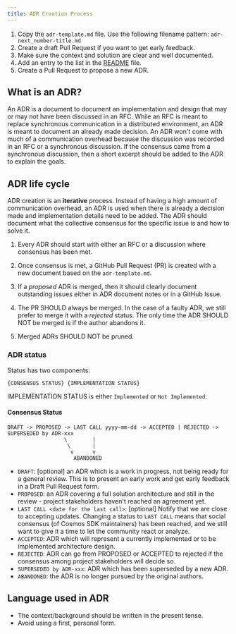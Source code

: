 ```yaml
---
title: ADR Creation Process
---
```


1. Copy the `adr-template.md` file. Use the following filename pattern: `adr-next_number-title.md`
2. Create a draft Pull Request if you want to get early feedback.
3. Make sure the context and solution are clear and well documented.
4. Add an entry to the list in the [README](/sdk/v0.53/build/architecture/README) file.
5. Create a Pull Request to propose a new ADR.

## What is an ADR?

An ADR is a document to document an implementation and design that may or may not have been discussed in an RFC. While an RFC is meant to replace synchronous communication in a distributed environment, an ADR is meant to document an already made decision. An ADR won't come with much of a communication overhead because the discussion was recorded in an RFC or a synchronous discussion. If the consensus came from a synchronous discussion, then a short excerpt should be added to the ADR to explain the goals.

## ADR life cycle

ADR creation is an **iterative** process. Instead of having a high amount of communication overhead, an ADR is used when there is already a decision made and implementation details need to be added. The ADR should document what the collective consensus for the specific issue is and how to solve it.

1. Every ADR should start with either an RFC or a discussion where consensus has been met.

2. Once consensus is met, a GitHub Pull Request (PR) is created with a new document based on the `adr-template.md`.

3. If a *proposed* ADR is merged, then it should clearly document outstanding issues either in ADR document notes or in a GitHub Issue.

4. The PR SHOULD always be merged. In the case of a faulty ADR, we still prefer to  merge it with a *rejected* status. The only time the ADR SHOULD NOT be merged is if the author abandons it.

5. Merged ADRs SHOULD NOT be pruned.

### ADR status

Status has two components:

```text
{CONSENSUS STATUS} {IMPLEMENTATION STATUS}
```

IMPLEMENTATION STATUS is either `Implemented` or `Not Implemented`.

#### Consensus Status

```text
DRAFT -> PROPOSED -> LAST CALL yyyy-mm-dd -> ACCEPTED | REJECTED -> SUPERSEDED by ADR-xxx
                  \        |
                   \       |
                    v      v
                     ABANDONED
```

* `DRAFT`: \[optional] an ADR which is a work in progress, not being ready for a general review. This is to present an early work and get early feedback in a Draft Pull Request form.
* `PROPOSED`: an ADR covering a full solution architecture and still in the review - project stakeholders haven't reached an agreement yet.
* `LAST CALL <date for the last call>`: \[optional] Notify that we are close to accepting updates. Changing a status to `LAST CALL` means that social consensus (of Cosmos SDK maintainers) has been reached, and we still want to give it a time to let the community react or analyze.
* `ACCEPTED`: ADR which will represent a currently implemented or to be implemented architecture design.
* `REJECTED`: ADR can go from PROPOSED or ACCEPTED to rejected if the consensus among project stakeholders will decide so.
* `SUPERSEDED by ADR-xxx`: ADR which has been superseded by a new ADR.
* `ABANDONED`: the ADR is no longer pursued by the original authors.

## Language used in ADR

* The context/background should be written in the present tense.
* Avoid using a first, personal form.
